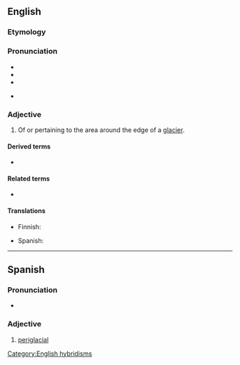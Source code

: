 ==English==

===Etymology===
{{prefix|en|peri|glacial}}

===Pronunciation===
* {{IPA|en|/pɛɹɪˈɡleɪʃəl/}}
* {{rhymes|en|eɪʃəl}}
* {{hyph|en|peri|gla|cial}}
* {{homophones|en|paraglacial}} {{qualifier|in some dialects}}

===Adjective===
{{en-adj|-}}
{{wikipedia}}

# {{lb|en|geomorphology}} Of or pertaining to the area around the edge of a [[glacier]].

====Derived terms====
* {{l|en|periglacially}}

====Related terms====
* {{l|en|periglaciation}}

====Translations====
{{trans-top|pertaining to the area around the edge of a glacier}}
* Finnish: {{t|fi|periglasiaalinen}}
{{trans-mid}}
* Spanish: {{t|es|periglaciar}}
{{trans-bottom}}

[[Category:English hybridisms]]

----

==Spanish==

===Pronunciation===
* {{es-IPA}}

===Adjective===
{{es-adj|pl=periglaciales}}

# [[#English|periglacial]]